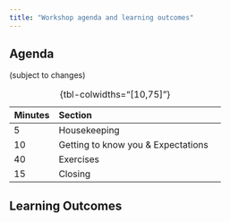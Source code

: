 ```yaml
---
title: "Workshop agenda and learning outcomes"
---
```


## Agenda {#agenda}

(subject to changes)

| Minutes| Section     |
|---|:----------|
| 5 | Housekeeping                                                        |
| 10| Getting to know you & Expectations                                  |
| 40| Exercises                                                           |
| 15| Closing                                                             |

: {tbl-colwidths="[10,75]"} 

## Learning Outcomes

